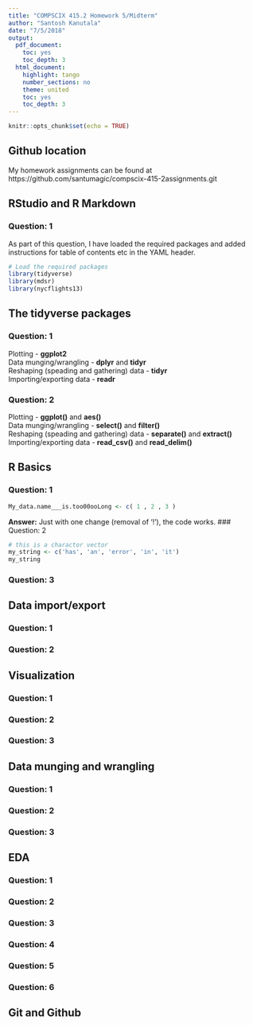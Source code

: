 ```yaml
---
title: "COMPSCIX 415.2 Homework 5/Midterm"
author: "Santosh Kanutala"
date: "7/5/2018"
output:
  pdf_document:
    toc: yes
    toc_depth: 3
  html_document:
    highlight: tango
    number_sections: no
    theme: united
    toc: yes
    toc_depth: 3
---
```


```r
knitr::opts_chunk$set(echo = TRUE)
```

## Github location
My homework assignments can be found at   https://github.com/santumagic/compscix-415-2assignments.git

## RStudio and R Markdown
### Question: 1
As part of this question, I have loaded the required packages and added instructions for table of contents etc in the YAML header.
```r
# Load the required packages
library(tidyverse)
library(mdsr)
library(nycflights13)
```
## The tidyverse packages
### Question: 1
Plotting - **ggplot2**  
Data munging/wrangling - **dplyr** and **tidyr**  
Reshaping (speading and gathering) data - **tidyr**  
Importing/exporting data - **readr**  

### Question: 2
Plotting - **ggplot()** and **aes()**  
Data munging/wrangling - **select()** and **filter()**    
Reshaping (speading and gathering) data - **separate()** and **extract()**  
Importing/exporting data - **read_csv()** and **read_delim()**   

## R Basics
### Question: 1
```r
My_data.name___is.too00ooLong <- c( 1 , 2 , 3 )
```
**Answer:** Just with one change (removal of '!'), the code works.
### Question: 2
```r
# this is a charactor vector
my_string <- c('has', 'an', 'error', 'in', 'it')
my_string
```

### Question: 3

## Data import/export

### Question: 1

### Question: 2

## Visualization

### Question: 1

### Question: 2

### Question: 3

## Data munging and wrangling

### Question: 1

### Question: 2

### Question: 3

## EDA

### Question: 1

### Question: 2

### Question: 3

### Question: 4

### Question: 5

### Question: 6

## Git and Github








